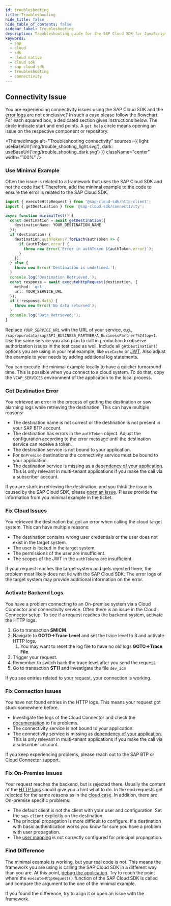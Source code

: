 ```yaml
---
id: troubleshooting
title: Troubleshooting
hide_title: false
hide_table_of_contents: false
sidebar_label: Troubleshooting
description: Troubleshooting guide for the SAP Cloud SDK for JavaScript
keywords:
  - sap
  - cloud
  - sdk
  - cloud native
  - cloud sdk
  - sap cloud sdk
  - troubleshooting
  - connectivity
---
```



## Connectivity Issue

You are experiencing connectivity issues using the SAP Cloud SDK and the [error logs](features/error-handling) are not conclusive?
In such a case please follow the flowchart.
For each squared box, a dedicated section gives instructions below.
The circle indicate start and end points.
A `get help` circle means opening an issue on the respective component or repository.

<ThemedImage
  alt="Troubleshooting connectivity"
  sources={{
    light: useBaseUrl('img/trouble_shooting_light.svg'),
    dark: useBaseUrl('img/trouble_shooting_dark.svg')
  }}
  className="center"
  width="100%"
/>

### Use Minimal Example

Often the issue is related to a framework that uses the SAP Cloud SDK and not the code itself.
Therefore, add the minimal example to the code to ensure the error is related to the SAP Cloud SDK.

<!-- vale off -->

```ts
import { executeHttpRequest } from '@sap-cloud-sdk/http-client';
import { getDestination } from '@sap-cloud-sdk/connectivity';

async function minimalTest() {
  const destination = await getDestination({
    destinationName: YOUR_DESTINATION_NAME
  });
  if (destination) {
    destination.authTokens?.forEach(authToken => {
      if (authToken.error) {
        throw new Error(`Error in authToken ${authToken.error}`);
      }
    });
  } else {
    throw new Error('Destination is undefined.');
  }
  console.log('Destination Retrieved.');
  const response = await executeHttpRequest(destination, {
    method: 'get',
    url: YOUR_SERVICE_URL
  });
  if (!response.data) {
    throw new Error('No data returned');
  }
  console.log('Data Retrieved.');
}
```

<!-- vale on -->

Replace _`YOUR_SERVICE_URL`_ with the URL of your service, e.g., `/sap/opu/odata/sap/API_BUSINESS_PARTNER/A_BusinessPartner?%24top=1`.
Use the same service you also plan to call in production to observe authorization issues in the test case as well.
Include all `getDestination()` options you are using in your real example, like `useCache` or [JWT](./guides/how-to-retrieve-jwt).
Also adjust the example to your needs by adding additional log statements.

You can execute the minimal example locally to have a quicker turnaround time.
This is possible when you connect to a cloud system.
To do that, copy the `VCAP_SERVICES` environment of the application to the local process.

### Get Destination Error

You retrieved an error in the process of getting the destination or saw alarming logs while retrieving the destination.
This can have multiple reasons:

- The destination name is not correct or the destination is not present in your SAP BTP account.
- The destination has errors in the `authToken` object.
  Adjust the configuration according to the error message until the destination service can receive a token.
- The destination service is not bound to your application.
- For `OnPremise` destinations the connectivity service must be bound to your application.
- The destination service is missing as a [dependency of your application](./tutorials/multi-tenant-application).
  This is only relevant in multi-tenant applications if you make the call via a subscriber account.

If you are stuck in retrieving the destination, and you think the issue is caused by the SAP Cloud SDK, please [open an issue](https://github.com/SAP/cloud-sdk-js/issues/new/choose).
Please provide the information from you minimal example in the ticket.

### Fix Cloud Issues

You retrieved the destination but got an error when calling the cloud target system.
This can have multiple reasons:

- The destination contains wrong user credentials or the user does not exist in the target system.
- The user is locked in the target system.
- The permissions of the user are insufficient.
- The scopes of the JWT in the `authTokens` are insufficient.

If your request reaches the target system and gets rejected there, the problem most likely does not lie with the SAP Cloud SDK.
The error logs of the target system may provide additional information on the error.

### Activate Backend Logs

You have a problem connecting to an On-premise system via a Cloud Connector and connectivity service.
Often there is an issue in the Cloud Connector setup.
To see if a request reaches the backend system, activate the HTTP logs.

1. Go to transaction **SMICM**.
1. Navigate to **GOTO->Trace Level** and set the trace level to 3 and activate HTTP logs.
   1. You may want to reset the log file to have no old logs **GOTO->Trace File**.
1. Trigger your request.
1. Remember to switch back the trace level after you send the request.
1. Go to transaction **ST11** and investigate the file `dev_icm`

If you see entries related to your request, your connection is working.

### Fix Connection Issues

You have not found entries in the HTTP logs.
This means your request got stuck somewhere before.

- Investigate the logs of the Cloud Connector and check the [documentation](https://help.sap.com/docs/BTP/65de2977205c403bbc107264b8eccf4b/9b6510edf4d844a28f022b3db41f3202.html) to fix problems.
- The connectivity service is not bound to your application.
- The connectivity service is missing as [dependency of your application](./tutorials/multi-tenant-application).
  This is only relevant in multi-tenant applications if you make the call via a subscriber account.

If you keep experiencing problems, please reach out to the SAP BTP or Cloud Connector support.

### Fix On-Premise Issues

Your request reaches the backend, but is rejected there.
Usually the content of the [HTTP logs](#activate-backend-logs) should give you a hint what to do.
In the end requests get rejected for the same reasons as in the [cloud case](#fix-cloud-issues).
In addition, there are On-premise specific problems:

- The default client is not the client with your user and configuration.
  Set the `sap-client` explicitly on the destination.
- The principal propagation is more difficult to configure.
  If a destination with basic authentication works you know for sure you have a problem with user propagation.
- The [user mapping](https://help.sap.com/docs/SAP_NETWEAVER_AS_ABAP_FOR_SOH_740/d528eef3dca14679bcb47b069aa17a9d/c830fd902dc8473b9e59db1576cc784b.html?version=7.40.16&locale=en-US) is not correctly configured for principal propagation.

### Find Difference

The minimal example is working, but your real code is not.
This means the framework you are using is calling the SAP Cloud SDK in a different way than you are.
At this point, [debug the application](./guides/debug-remote-app).
Try to reach the point where the `executeHttpRequest()` function of the SAP Cloud SDK is called and compare the argument to the one of the minimal example.

If you found the difference, try to align it or open an issue with the framework.
